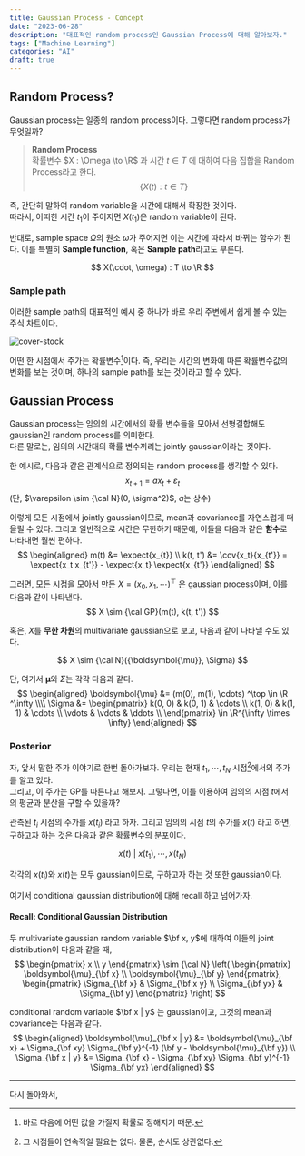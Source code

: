 ```yaml
---
title: Gaussian Process - Concept
date: "2023-06-28"
description: "대표적인 random process인 Gaussian Process에 대해 알아보자."
tags: ["Machine Learning"]
categories: "AI"
draft: true
---
```


## Random Process?

Gaussian process는 일종의 random process이다. 그렇다면 random process가 무엇일까?

> **Random Process** \
> 확률변수 $X : \Omega \to \R$ 과 시간 $t \in T$ 에 대하여 다음 집합을 Random Process라고 한다.\
> $$ \{X(t) : t \in T \} $$

즉, 간단히 말하여 random variable을 시간에 대해서 확장한 것이다. \
따라서, 어떠한 시간 $t_1$이 주어지면 $X(t_1)$은 random variable이 된다.

반대로, sample space $\Omega$의 원소 $\omega$가 주어지면 이는 시간에 따라서 바뀌는 함수가 된다.
이를 특별히 **Sample function**, 혹은 **Sample path**라고도 부른다.

$$
X(\cdot, \omega) : T \to \R
$$

### Sample path

이러한 sample path의 대표적인 예시 중 하나가 바로 우리 주변에서 쉽게 볼 수 있는 주식 차트이다.

![cover-stock](cover-stock.png)

어떤 한 시점에서 주가는 확률변수[^rv]이다.
즉, 우리는 시간의 변화에 따른 확률변수값의 변화를 보는 것이며, 하나의 sample path를 보는 것이라고 할 수 있다.

[^rv]: 바로 다음에 어떤 값을 가질지 확률로 정해지기 때문.

## Gaussian Process

Gaussian process는 임의의 시간에서의 확률 변수들을 모아서 선형결합해도 gaussian인 random process를 의미한다. \
다른 말로는, 임의의 시간대의 확률 변수끼리는 jointly gaussian이라는 것이다.

한 예시로, 다음과 같은 관계식으로 정의되는 random process를 생각할 수 있다.
$$
x_{t+1} = ax_t + \varepsilon_t
$$
(단, $\varepsilon \sim {\cal N}(0, \sigma^2)$, $a$는 상수)

이렇게 모든 시점에서 jointly gaussian이므로, mean과 covariance를 자연스럽게 떠올릴 수 있다. 그리고 일반적으로
시간은 무한하기 때문에, 이들을 다음과 같은 **함수**로 나타내면 훨씬 편하다.
$$
\begin{aligned}
  m(t) &= \expect{x_{t}} \\
  k(t, t') &= \cov{x_t}{x_{t'}} = \expect{x_t x_{t'}} - \expect{x_t} \expect{x_{t'}}
\end{aligned}
$$

그러면, 모든 시점을 모아서 만든 $X = (x_0, x_1, \cdots )^\top$ 은 gaussian process이며, 이를 다음과 같이 나타낸다.
$$
X \sim {\cal GP}(m(t), k(t, t'))
$$

혹은, $X$를 **무한 차원**의 multivariate gaussian으로 보고, 다음과 같이 나타낼 수도 있다.

$$
X \sim {\cal N}({\boldsymbol{\mu}}, \Sigma)
$$

단, 여기서 $\boldsymbol{\mu}$와 $\Sigma$는 각각 다음과 같다.
$$
\begin{aligned}
  \boldsymbol{\mu} &= (m(0), m(1), \cdots) ^\top \in \R ^\infty \\\\
  \Sigma &= \begin{pmatrix}
    k(0, 0) & k(0, 1) & \cdots \\
    k(1, 0) & k(1, 1) & \cdots \\
    \vdots & \vdots & \ddots \\
  \end{pmatrix} \in \R^{\infty \times \infty}
\end{aligned}
$$

### Posterior

자, 앞서 말한 주가 이야기로 한번 돌아가보자. 우리는 현재 $t_1, \cdots, t_N$ 시점[^time-stock]에서의 주가를 알고 있다. \
그리고, 이 주가는 GP를 따른다고 해보자. 그렇다면, 이를 이용하여 임의의 시점 $t$에서의 평균과 분산을 구할 수 있을까?

[^time-stock]: 그 시점들이 연속적일 필요는 없다. 물론, 순서도 상관없다.

관측된 $t_i$ 시점의 주가를 $x(t_i)$ 라고 하자. 그리고 임의의 시점 $t$의 주가를 $x(t)$ 라고 하면,
구하고자 하는 것은 다음과 같은 확률변수의 분포이다.

$$
x(t) ~|~ x(t_1), \cdots, x(t_N)
$$

각각의 $x(t_i)$와 $x(t)$는 모두 gaussian이므로, 구하고자 하는 것 또한 gaussian이다.

여기서 conditional gaussian distribution에 대해 recall 하고 넘어가자.

#### Recall: Conditional Gaussian Distribution

두 multivariate gaussian random variable $\bf x, y$에 대하여 이들의 joint distribution이 다음과 같을 때,
$$
\begin{pmatrix}
  x \\ y
\end{pmatrix} \sim {\cal N} \left(
  \begin{pmatrix}
    \boldsymbol{\mu}_{\bf x} \\
    \boldsymbol{\mu}_{\bf y}
  \end{pmatrix}, \begin{pmatrix}
    \Sigma_{\bf x} & \Sigma_{\bf x y} \\
    \Sigma_{\bf yx} & \Sigma_{\bf y}
  \end{pmatrix}
\right)
$$

conditional random variable $\bf x | y$ 는 gaussian이고, 그것의 mean과 covariance는 다음과 같다.
$$
\begin{aligned}
  \boldsymbol{\mu}_{\bf x | y} &= \boldsymbol{\mu}_{\bf x} + \Sigma_{\bf xy} \Sigma_{\bf y}^{-1} (\bf y - \boldsymbol{\mu}_{\bf y}) \\
  \Sigma_{\bf x | y} &= \Sigma_{\bf x} - \Sigma_{\bf xy} \Sigma_{\bf y}^{-1} \Sigma_{\bf yx}
\end{aligned}
$$

---

다시 돌아와서,
